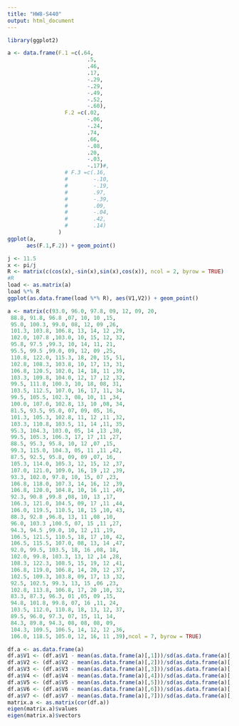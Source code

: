 ```yaml
---
title: "HW8-S440"
output: html_document
---
```


```r
library(ggplot2)

a <- data.frame(F.1 =c(.64,
                         .5,
                         .46,
                         .17,
                         -.29,
                         -.29,
                         -.49,
                         -.52,
                         -.60),
                  F.2 =c(.02,
                         -.06,
                         -.24,
                         .74,
                         .66,
                         -.08,
                         .20,
                         -.03,
                         -.17)#,
                  # F.3 =c(.16,
                  #        -.10,
                  #        -.19,
                  #        .97,
                  #        -.39,
                  #        .09,
                  #        -.04,
                  #        .42,
                  #        .14)
                )
ggplot(a,
      aes(F.1,F.2)) + geom_point()

```

```r
j <- 11.5
x <- pi/j
R <- matrix(c(cos(x),-sin(x),sin(x),cos(x)), ncol = 2, byrow = TRUE)
#R
load <- as.matrix(a)
load %*% R
ggplot(as.data.frame(load %*% R), aes(V1,V2)) + geom_point()

```


```r

a <- matrix(c(93.0, 96.0, 97.8, 09, 12, 09, 20,
 88.8, 91.8, 96.8 ,07, 10, 10 ,15,
 95.0, 100.3, 99.0, 08, 12, 09 ,26,
 101.3, 103.8, 106.8, 13, 14, 12 ,29,
 102.0, 107.8 ,103.0, 10, 15, 12, 32,
 95.8, 97.5 ,99.3, 10, 14, 11, 21,
 95.5, 99.5 ,99.0, 09, 12, 09 ,25,
 110.8, 122.0, 115.3, 18, 20, 15, 51,
 102.8, 108.3, 103.8, 10, 17, 13, 31,
 106.8, 120.5, 102.0, 14, 18, 11 ,39,
 103.3, 109.8, 104.0, 12, 17 ,12 ,32,
 99.5, 111.8, 100.3, 10, 18, 08, 31,
 103.5, 112.5, 107.0, 16, 17, 11, 34,
 99.5, 105.5, 102.3, 08, 10, 11 ,34,
 100.0, 107.0, 102.8, 13, 10 ,08, 34,
 81.5, 93.5, 95.0, 07, 09, 05, 16,
 101.3, 105.3, 102.8, 11, 12 ,11 ,32,
 103.3, 110.8, 103.5, 11, 14 ,11, 35,
 95.3, 104.3, 103.0, 05, 14 ,13 ,30,
 99.5, 105.3, 106.3, 17, 17 ,11 ,27,
 88.5, 95.3, 95.8, 10, 12 ,07 ,15,
 99.3, 115.0, 104.3, 05, 11 ,11 ,42,
 87.5, 92.5, 95.8, 09, 09 ,07, 16,
 105.3, 114.0, 105.3, 12, 15, 12 ,37,
 107.0, 121.0, 109.0, 16, 19 ,12 ,39,
 93.3, 102.0, 97.8, 10, 15, 07 ,23,
 106.8, 118.0, 107.3, 14, 16, 12 ,39,
 106.8, 120.0, 104.8, 10, 16 ,11 ,49,
 92.3, 90.8 ,99.8 ,08, 10, 13 ,17,
 106.3, 121.0, 104.5, 09, 17 ,11 ,44,
 106.0, 119.5, 110.5, 18, 15 ,10, 43,
 88.3, 92.8 ,96.8, 13, 11 ,08 ,10,
 96.0, 103.3 ,100.5, 07, 15 ,11 ,27,
 94.3, 94.5 ,99.0, 10, 12 ,11 ,19,
 106.5, 121.5, 110.5, 18, 17 ,10, 42,
 106.5, 115.5, 107.0, 08, 13, 14 ,47,
 92.0, 99.5, 103.5, 18, 16 ,08, 18,
 102.0, 99.8, 103.3, 13, 12 ,14 ,28,
 108.3, 122.3, 108.5, 15, 19, 12 ,41,
 106.8, 119.0, 106.8, 14, 20, 12 ,37,
 102.5, 109.3, 103.8, 09, 17, 13 ,32,
 92.5, 102.5, 99.3, 13, 15 ,06 ,23,
 102.8, 113.8, 106.8, 17, 20 ,10, 32,
 83.3, 87.3, 96.3, 01 ,05, 09 ,15,
 94.8, 101.8, 99.8, 07, 16 ,11, 24,
 103.5, 112.0, 110.8, 18, 13, 12, 37,
 89.5, 96.0, 97.3, 07, 15, 11, 14,
 84.3, 89.8, 94.3, 08, 08, 08, 09,
 104.3, 109.5, 106.5, 14, 12, 12 ,36,
 106.0, 118.5, 105.0, 12, 16, 11 ,39),ncol = 7, byrow = TRUE)

df.a <- as.data.frame(a)
df.a$V1 <- (df.a$V1 - mean(as.data.frame(a)[,1]))/sd(as.data.frame(a)[,1])
df.a$V2 <- (df.a$V2 - mean(as.data.frame(a)[,2]))/sd(as.data.frame(a)[,2])
df.a$V3 <- (df.a$V3 - mean(as.data.frame(a)[,3]))/sd(as.data.frame(a)[,3])
df.a$V4 <- (df.a$V4 - mean(as.data.frame(a)[,4]))/sd(as.data.frame(a)[,4])
df.a$V5 <- (df.a$V5 - mean(as.data.frame(a)[,5]))/sd(as.data.frame(a)[,5])
df.a$V6 <- (df.a$V6 - mean(as.data.frame(a)[,6]))/sd(as.data.frame(a)[,6])
df.a$V7 <- (df.a$V7 - mean(as.data.frame(a)[,7]))/sd(as.data.frame(a)[,7])
matrix.a <- as.matrix(cor(df.a))
eigen(matrix.a)$values
eigen(matrix.a)$vectors

```

